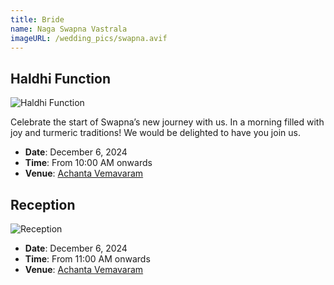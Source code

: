 ```yaml
---
title: Bride
name: Naga Swapna Vastrala
imageURL: /wedding_pics/swapna.avif
---
```


## Haldhi Function

![Haldhi Function](/wedding_pics/haldhi.webp)

Celebrate the start of Swapna’s new journey with us. In a morning filled with joy and turmeric traditions! We would be delighted to have you join us.

- **Date**: December 6, 2024
- **Time**: From 10:00 AM onwards
- **Venue**: [Achanta Vemavaram](https://maps.app.goo.gl/gWydnko9iqWgo2cD6)

## Reception

![Reception](/wedding_pics/reception.webp)

- **Date**: December 6, 2024
- **Time**: From 11:00 AM onwards
- **Venue**: [Achanta Vemavaram](https://maps.app.goo.gl/gWydnko9iqWgo2cD6)
